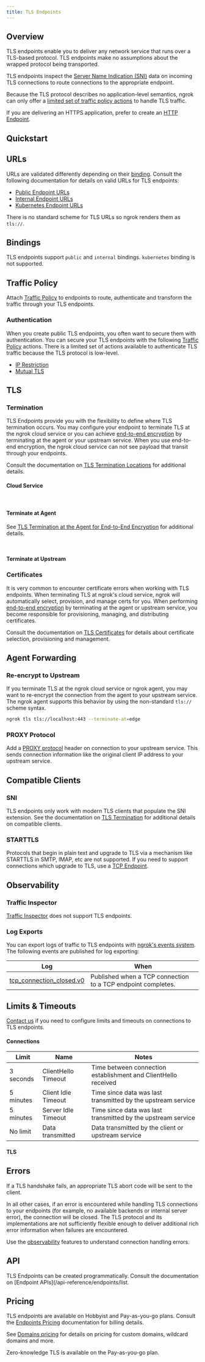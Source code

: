 ```yaml
---
title: TLS Endpoints
---
```



## Overview

TLS endpoints enable you to deliver any network service that runs over a
TLS-based protocol. TLS endpoints make no assumptions about the wrapped
protocol being transported.

TLS endpoints inspect the [Server Name Indication (SNI)](#sni)
data on incoming TLS connections to route connections to the appropriate
endpoint.

Because the TLS protocol describes no application-level semantics, ngrok can
only offer a [limited set of traffic policy actions](/traffic-policy/actions/)
to handle TLS traffic.

If you are delivering an HTTPS application, prefer to create an [HTTP
Endpoint](/universal-gateway/http/).

## Quickstart

<Tabs>
	<Tab title="Agent CLI">
		<CustomDomainAgentCliExample />
	</Tab>
	<Tab title="Agent Config">
		<CustomDomainAgentConfigExample />
	</Tab>
	<Tab title="SSH Reverse Tunnel">
		<CustomDomainSshExample />
	</Tab>
	<Tab title="Go">
		<CustomDomainGoSdkExample />
	</Tab>
	<Tab title="Javascript">
		<CustomDomainJavascriptSdkExample />
	</Tab>
	<Tab title="Python">
		<CustomDomainPythonSdkExample />
	</Tab>
	<Tab title="Rust">
		<CustomDomainRustSdkExample />
	</Tab>
	<Tab title="Kubernetes Controller">
		<CustomDomainKubernetesExample />
	</Tab>
</Tabs>

## URLs

URLs are validated differently depending on their
[binding](/universal-gateway/bindings). Consult the
following documentation for details on valid URLs for TLS endpoints:

- [Public Endpoint URLs](/universal-gateway/public-endpoints/#https-tls)
- [Internal Endpoint URLs](/universal-gateway/internal-endpoints/#urls)
- [Kubernetes Endpoint URLs](/universal-gateway/kubernetes-endpoints/#urls)

There is no standard scheme for TLS URLs so ngrok renders them as `tls://`.

## Bindings

TLS endpoints support `public` and `internal` bindings. `kubernetes` binding is
not supported.

## Traffic Policy

Attach [Traffic Policy](/traffic-policy/) to endpoints to route, authenticate
and transform the traffic through your TLS endpoints.

### Authentication

When you create public TLS endpoints, you often want to secure them with
authentication. You can secure your TLS endpoints with the following [Traffic
Policy](/traffic-policy/) actions. There is a limited set of actions available
to authenticate TLS traffic because the TLS protocol is low-level.

- [IP Restriction](/traffic-policy/actions/restrict-ips/)
- [Mutual TLS](/traffic-policy/actions/terminate-tls/)

## TLS

### Termination

TLS Endpoints provide you with the flexibility to define where TLS termination
occurs. You may configure your endpoint to terminate TLS at the ngrok cloud
service or you can achieve [end-to-end
encryption](/universal-gateway/tls-termination/#end-to-end-encryption)
by terminating at the agent or your upstream service. When you use end-to-end
encryption, the ngrok cloud service can not see payload that transit through
your endpoints.

Consult the documentation on [TLS Termination
Locations](/universal-gateway/tls-termination/#termination-location) for
additional details.

#### Cloud Service

<Tabs>
	<Tab title="Agent CLI">
		<CustomDomainAgentCliExample />
	</Tab>
	<Tab title="Agent Config">
		<CustomDomainAgentConfigExample />
	</Tab>
	<Tab title="SSH Reverse Tunnel">
		<CustomDomainSshExample />
	</Tab>
	<Tab title="Go">
		<CustomDomainGoSdkExample />
	</Tab>
	<Tab title="Javascript">
		<CustomDomainJavascriptSdkExample />
	</Tab>
	<Tab title="Python">
		<CustomDomainPythonSdkExample />
	</Tab>
	<Tab title="Rust">
		<CustomDomainRustSdkExample />
	</Tab>
	<Tab title="Kubernetes Controller">
		<CustomDomainKubernetesExample />
	</Tab>
</Tabs>

<br />

#### Terminate at Agent

See [TLS Termination at the Agent for End-to-End Encryption](/universal-gateway/tls-termination#end-to-end-encryption) for additional details.

<Tabs>
	<Tab title="Agent CLI">
		<AtAgentAgentCliExample />
	</Tab>
	<Tab title="Agent Config">
		<AtAgentAgentConfigExample />
	</Tab>
	<Tab title="SSH Reverse Tunnel">
		<AtAgentSshExample />
	</Tab>
	<Tab title="Go">
		<AtAgentGoSdkExample />
	</Tab>
	<Tab title="Javascript">
		<AtAgentJavascriptSdkExample />
	</Tab>
	<Tab title="Python">
		<AtAgentPythonSdkExample />
	</Tab>
	<Tab title="Rust">
		<AtAgentRustSdkExample />
	</Tab>
	<Tab title="Kubernetes Controller">
		<AtAgentKubernetesExample />
	</Tab>
</Tabs>

<br />

#### Terminate at Upstream

<Tabs>
	<Tab title="Agent CLI">
		<AtUpstreamAgentCliExample />
	</Tab>
	<Tab title="Agent Config">
		<AtUpstreamAgentConfigExample />
	</Tab>
	<Tab title="SSH Reverse Tunnel">
		<AtUpstreamSshExample />
	</Tab>
	<Tab title="Go">
		<AtUpstreamGoSdkExample />
	</Tab>
	<Tab title="Javascript">
		<AtUpstreamJavascriptSdkExample />
	</Tab>
	<Tab title="Python">
		<AtUpstreamPythonSdkExample />
	</Tab>
	<Tab title="Rust">
		<AtUpstreamRustSdkExample />
	</Tab>
	<Tab title="Kubernetes Controller">
		<AtUpstreamKubernetesExample />
	</Tab>
</Tabs>

### Certificates

It is very common to encounter certificate errors when working with TLS endpoints.
When terminating TLS at ngrok's cloud service, ngrok will automatically select, provision, and manage certs for you.
When performing [end-to-end encryption](/universal-gateway/tls-termination/#end-to-end-encryption) by terminating at the agent or upstream service, you become responsible for provisioning, managing, and distributing certificates.

Consult the documentation on [TLS
Certificates](/universal-gateway/tls-certificates/) for details about
certificate selection, provisioning and management.

## Agent Forwarding

### Re-encrypt to Upstream

If you terminate TLS at the ngrok cloud service or ngrok agent, you may want to
re-encrypt the connection from the agent to your upstream service. The ngrok
agent supports this behavior by using the non-standard `tls://` scheme syntax.

<Tabs>
<Tab title="Agent CLI">

```bash
ngrok tls tls://localhost:443 --terminate-at=edge
```

</Tab>
<Tab title="Agent Config">
<ReencryptUpstreamAgentConfigExample />
</Tab>
<Tab title="SSH Reverse Tunnel">
<ReencryptUpstreamSshExample />
</Tab>
<Tab title="Go">
<ReencryptUpstreamGoSdkExample />
</Tab>
<Tab title="Javascript">
<ReencryptUpstreamJavascriptSdkExample />
</Tab>
<Tab title="Python">
<ReencryptUpstreamPythonSdkExample />
</Tab>
<Tab title="Rust">
<ReencryptUpstreamRustSdkExample />
</Tab>
<Tab title="Kubernetes Controller">
<ReencryptUpstreamKubernetesExample />
</Tab>
</Tabs>

### PROXY Protocol

Add a [PROXY
protocol](https://www.haproxy.org/download/1.8/doc/proxy-protocol.txt) header
on connection to your upstream service. This sends connection information like
the original client IP address to your upstream service.

<Tabs>
	<Tab title="Agent CLI">
		<ProxyProtoAgentCliExample />
	</Tab>
	<Tab title="Agent Config">
		<ProxyProtoAgentConfigExample />
	</Tab>
	<Tab title="SSH Reverse Tunnel">
		<ProxyProtoSshExample />
	</Tab>
	<Tab title="Go">
		<ProxyProtoGoSdkExample />
	</Tab>
	<Tab title="Javascript">
		<ProxyProtoJavascriptSdkExample />
	</Tab>
	<Tab title="Python">
		<ProxyProtoPythonSdkExample />
	</Tab>
	<Tab title="Rust">
		<ProxyProtoRustSdkExample />
	</Tab>
	<Tab title="Kubernetes Controller">
		<ProxyProtoKubernetesExample />
	</Tab>
</Tabs>

## Compatible Clients

### SNI

TLS endpoints only work with modern TLS clients that populate the SNI
extension. See the documentation on [TLS
Termination](/universal-gateway/tls-termination/#sni) for additional
details on compatible clients.

### STARTTLS

Protocols that begin in plain text and upgrade to TLS via a mechanism like
STARTTLS in SMTP, IMAP, etc are not supported. If you need to support
connections which upgrade to TLS, use a [TCP
Endpoint](/universal-gateway/tcp/).

## Observability

### Traffic Inspector

[Traffic Inspector](/obs/traffic-inspection) does not support TLS endpoints.

### Log Exports

You can export logs of traffic to TLS endpoints with [ngrok's events
system](/obs/). The following events are published for log exporting:

| Log                                                                      | When                                                         |
| ------------------------------------------------------------------------ | ------------------------------------------------------------ |
| [tcp_connection_closed.v0](/obs/events/reference/#tcp-connection-closed) | Published when a TCP connection to a TCP endpoint completes. |

## Limits & Timeouts

[Contact us](mailto:support@ngrok.com) if you need to configure limits and
timeouts on connections to TLS endpoints.

#### Connections

| Limit     | Name                | Notes                                                          |
| --------- | ------------------- | -------------------------------------------------------------- |
| 3 seconds | ClientHello Timeout | Time between connection establishment and ClientHello received |
| 5 minutes | Client Idle Timeout | Time since data was last transmitted by the upstream service   |
| 5 minutes | Server Idle Timeout | Time since data was last transmitted by the upstream service   |
| No limit  | Data transmitted    | Data transmitted by the client or upstream service             |

#### TLS

<TlsLimits />

## Errors

If a TLS handshake fails, an appropriate TLS abort code will be sent to the
client.

In all other cases, if an error is encountered while handling TLS connections
to your endpoints (for example, no available backends or internal server error), the
connection will be closed. The TLS protocol and its implementations are not
sufficiently flexible enough to deliver additional rich error information when
failures are encountered.

Use the [observability](#observability) features to understand connection
handling errors.

## API

TLS Endpoints can be created programmatically. Consult the documentation on
[Endpoint APIs](/api-reference/endpoints/list.

## Pricing

TLS endpoints are available on Hobbyist and Pay-as-you-go plans. Consult the [Endpoints
Pricing](/universal-gateway/endpoints/#pricing) documentation for
billing details.

See [Domains pricing](/universal-gateway/domains/#pricing) for details on
pricing for custom domains, wildcard domains and more.

Zero-knowledge TLS is available on the Pay-as-you-go plan.
